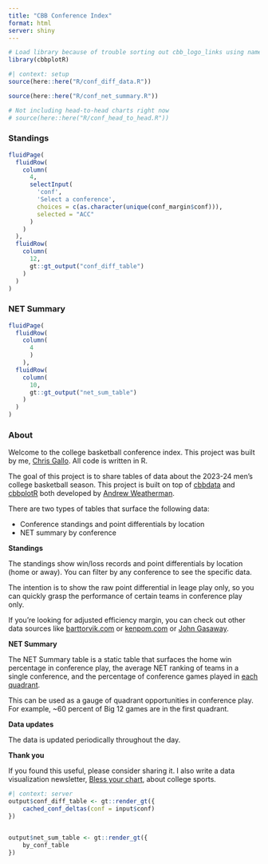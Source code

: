 ```yaml
---
title: "CBB Conference Index"
format: html
server: shiny
---
```


```r
# Load library because of trouble sorting out cbb_logo_links using namespaces
library(cbbplotR)
```

```r
#| context: setup
source(here::here("R/conf_diff_data.R"))

source(here::here("R/conf_net_summary.R"))

# Not including head-to-head charts right now
# source(here::here("R/conf_head_to_head.R"))
```

::: panel-tabset
### Standings
```r
fluidPage(
  fluidRow(
    column(
      4,
      selectInput(
        'conf',
        'Select a conference',
        choices = c(as.character(unique(conf_margin$conf))),
        selected = "ACC"
      )
    )
  ),
  fluidRow(
    column(
      12,
      gt::gt_output("conf_diff_table")
    )
  )
)
```

### NET Summary

```r
fluidPage(
  fluidRow(
    column(
      4
      )
    ),
  fluidRow(
    column(
      10,
      gt::gt_output("net_sum_table")
    )
  )
)
```


### About

Welcome to the college basketball conference index. This project was built by me, [Chris Gallo](https://hellogallo.com). All code is written in R.  

The goal of this project is to share tables of data about the 2023-24 men's college basketball season. This project is built on top of [cbbdata](https://github.com/andreweatherman/cbbdata) and [cbbplotR](https://cbbplotr.aweatherman.com/index.html) both developed by [Andrew Weatherman](https://www.aweatherman.com/). 

There are two types of tables that surface the following data: 

- Conference standings and point differentials by location
- NET summary by conference 

**Standings**

The standings show win/loss records and point differentials by location (home or away). You can filter by any conference to see the specific data. 

The intention is to show the raw point differential in leage play only, so you can quickly grasp the performance of certain teams in conference play only. 

If you're looking for adjusted efficiency margin, you can check out other data sources like [barttorvik.com](https://barttorvik.com/#) or [kenpom.com](https://kenpom.com/) or [John Gasaway](https://johngasaway.com/).

**NET Summary**

The NET Summary table is a static table that surfaces the home win percentage in conference play, the average NET ranking of teams in a single conference, and the percentage of conference games played in [each quadrant](https://www.ncaa.com/news/basketball-men/article/2022-12-05/college-basketballs-net-rankings-explained). 

This can be used as a gauge of quadrant opportunities in conference play. For example, ~60 percent of Big 12 games are in the first quadrant. 

**Data updates**

The data is updated periodically throughout the day. 

**Thank you**

If you found this useful, please consider sharing it. I also write a data visualization newsletter, [Bless your chart](https://blessyourchart.substack.com/), about college sports. 
:::

```r
#| context: server
output$conf_diff_table <- gt::render_gt({
    cached_conf_deltas(conf = input$conf)
})


output$net_sum_table <- gt::render_gt({
    by_conf_table
})

```
